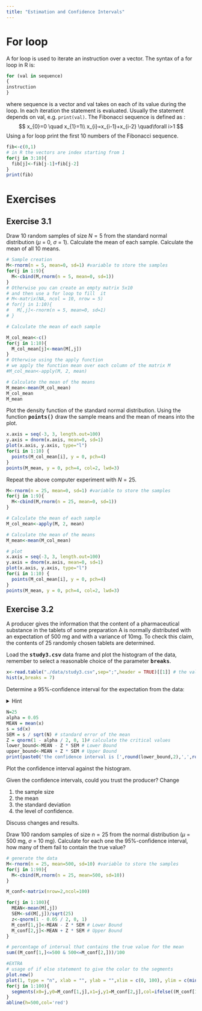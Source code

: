 ```yaml
---
title: "Estimation and Confidence Intervals"
---
```


# For loop
A for loop is used to iterate an instruction over a vector. The syntax of a for 
loop in R is:
```r
for (val in sequence)
{
instruction
}
```

where sequence is a vector and val takes on each of its value during the loop. In each iteration the statement is evaluated. Usually the statement depends on val, e.g. `print(val)`. The Fibonacci sequence is defined as :
$$
x_{0}=0 \quad x_{1}=1\\
x_{i}=x_{i-1}+x_{i-2} \quad\forall i>1
$$
Using a for loop print the first 10 numbers of the Fibonacci sequence.
<div class='fold s o'>
```r
fib<-c(0,1)
# in R the vectors are index starting from 1
for(j in 3:10){
  fib[j]<-fib[j-1]+fib[j-2]
}
print(fib)
```
</div>


# Exercises

## Exercise 3.1

Draw 10 random samples of size $N = 5$ from the standard normal distribution ($\mu$ = 0, $\sigma$ = 1). Calculate the mean of each sample. Calculate the mean of all 10 means.

<div class='fold s o'>
```r

# Sample creation
M<-rnorm(n = 5, mean=0, sd=1) #variable to store the samples
for(j in 1:9){
  M<-cbind(M,rnorm(n = 5, mean=0, sd=1))
}
# Otherwise you can create an empty matrix 5x10 
# and then use a for loop to fill  it
# M<-matrix(NA, ncol = 10, nrow = 5)
# for(j in 1:10){
#   M[,j]<-rnorm(n = 5, mean=0, sd=1)
# }

# Calculate the mean of each sample

M_col_mean<-c()
for(j in 1:10){
  M_col_mean[j]<-mean(M[,j])
}
# Otherwise using the apply function
# we apply the function mean over each column of the matrix M
#M_col_mean<-apply(M, 2, mean)

# Calculate the mean of the means
M_mean<-mean(M_col_mean)
M_col_mean
M_mean
```
</div>

Plot the density function of the standard normal distribution. Using the function **<tt>points()</tt>** draw the sample means and the mean of means into the plot.

<div class='fold s o'>
```r
x.axis = seq(-3, 3, length.out=100)
y.axis = dnorm(x.axis, mean=0, sd=1)
plot(x.axis, y.axis, type="l")
for(i in 1:10) {
  points(M_col_mean[i], y = 0, pch=4)
}
points(M_mean, y = 0, pch=4, col=2, lwd=3)
```
</div>
Repeat the above computer experiment with $N = 25$. 
<div class='fold s o'>
```r
M<-rnorm(n = 25, mean=0, sd=1) #variable to store the samples
for(j in 1:9){
  M<-cbind(M,rnorm(n = 25, mean=0, sd=1))
}

# Calculate the mean of each sample
M_col_mean<-apply(M, 2, mean)

# Calculate the mean of the means
M_mean<-mean(M_col_mean)

# plot
x.axis = seq(-3, 3, length.out=100)
y.axis = dnorm(x.axis, mean=0, sd=1)
plot(x.axis, y.axis, type="l")
for(i in 1:10) {
  points(M_col_mean[i], y = 0, pch=4)
}
points(M_mean, y = 0, pch=4, col=2, lwd=3)
```
</div>


## Exercise 3.2
A producer gives the information that the content of a pharmaceutical substance in the tablets of some preparation A is normally distributed with an expectation of 500 mg and with a variance  of 10mg. To check this claim, the contents of 25 randomly chosen tablets are determined.

Load the **<tt>study3.csv</tt>** data frame and plot the histogram of the data, remember to select a reasonable choice of the parameter **<tt>breaks</tt>**.
<div class='fold s o'>
```r
x<-read.table("./data/study3.csv",sep=";",header = TRUE)[[1]] # the values are separated by ; in the csv file
hist(x,breaks = 7)
```
</div>

Determine a 95%-confidence interval for the expectation from the data:

<details><summary>Hint</summary>
<p>
Consider an i.i.d. sample of length  $n$ from $X\sim N(\mu,\sigma)$ then:
$$P\left(\bar{X}-z_{\alpha/2}\frac{\sigma}{\sqrt{n}}\leq \mu\leq \bar{X}+z_{\alpha/2}\frac{\sigma}{\sqrt{n}} \right)=1-\alpha\;,$$
where $z_{\alpha/2}$ is the $\alpha/2$ critical value of a $Z\sim N(0,1)$ distribution, namely $P(Z\geq z_{\alpha})=\alpha$.
</p>
</details>
<p></p>

<div class='fold s o'>
```r
N=25
alpha = 0.05
MEAN = mean(x)
s = sd(x)
SEM = s / sqrt(N) # standard error of the mean
Z = qnorm(1 - alpha / 2, 0, 1)# calculate the critical values
lower_bound<-MEAN - Z * SEM # Lower Bound
upper_bound<-MEAN + Z * SEM # Upper Bound
print(paste0('the confidence interval is [',round(lower_bound,2),',',round(upper_bound,2),']'))
```
</div>


Plot the confidence interval against the histogram.

Given the confidence intervals, could you trust the producer? Change 

1. the sample size 
2. the mean
3. the standard deviation
4. the level of confidence. 

Discuss changes and results.

Draw 100 random samples of size $n = 25$ from the normal distribution ($\mu$ = 500 mg, $\sigma$ = 10 mg). Calculate
for each one the  95%-confidence interval, how many of them fail to contain the true value?

<div class='fold s o'>
```r
# generate the data
M<-rnorm(n = 25, mean=500, sd=10) #variable to store the samples
for(j in 1:99){
  M<-cbind(M,rnorm(n = 25, mean=500, sd=10))
}

M_conf<-matrix(nrow=2,ncol=100)

for(j in 1:100){
  MEAN<-mean(M[,j])
  SEM<-sd(M[,j])/sqrt(25)
  z<-qnorm(1 - 0.05 / 2, 0, 1)
  M_conf[1,j]<-MEAN - Z * SEM # Lower Bound
  M_conf[2,j]<-MEAN + Z * SEM # Upper Bound
}

# percentage of interval that contains the true value for the mean
sum((M_conf[1,]<=500 & 500<=M_conf[2,]))/100

#EXTRA
# usage of if else statement to give the color to the segments
plot.new()
plot(1, type = "n", xlab = "", ylab = "",xlim = c(0, 100), ylim = c(min(M_conf[1,j])-10, max(M_conf[2,j])+10))
for(j in 1:100){
  segments(x0=j,y0=M_conf[1,j],x1=j,y1=M_conf[2,j],col=ifelse((M_conf[1,j]<=500 & 500<=M_conf[2,j]),'black','red'))
}
abline(h=500,col='red')

```
</div>





